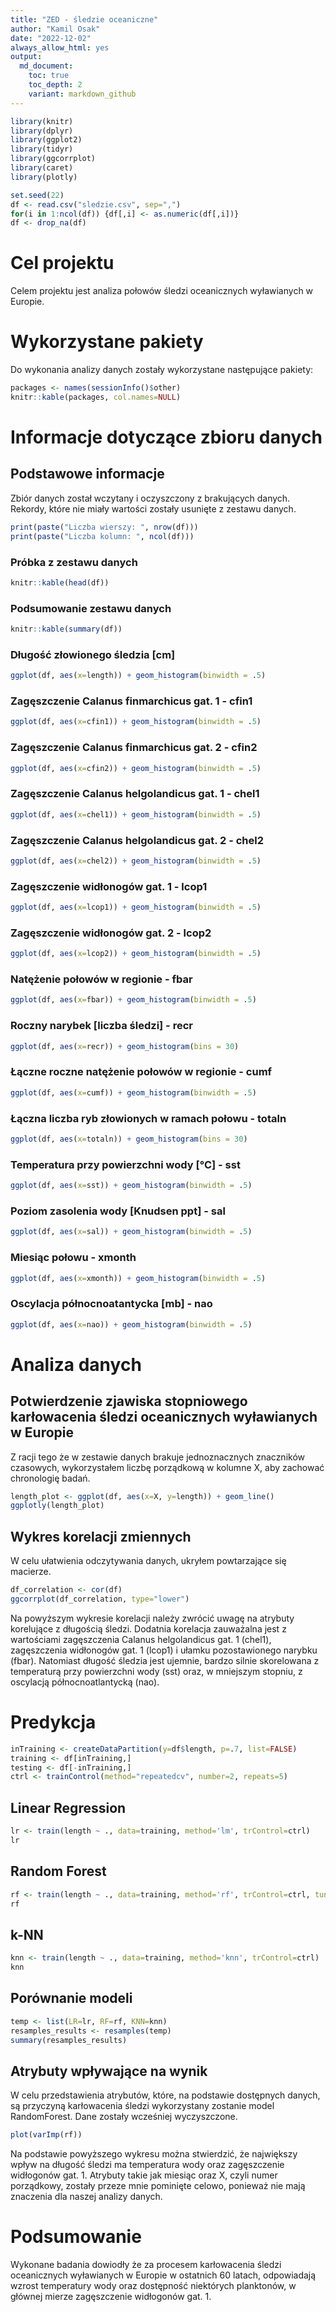 ```yaml
---
title: "ZED - śledzie oceaniczne"
author: "Kamil Osak"
date: "2022-12-02"
always_allow_html: yes
output:
  md_document:
    toc: true
    toc_depth: 2
    variant: markdown_github
---
```


```r
library(knitr)
library(dplyr)
library(ggplot2)
library(tidyr)
library(ggcorrplot)
library(caret)
library(plotly)

set.seed(22)
df <- read.csv("sledzie.csv", sep=",")
for(i in 1:ncol(df)) {df[,i] <- as.numeric(df[,i])}
df <- drop_na(df)
```

# Cel projektu
Celem projektu jest analiza połowów śledzi oceanicznych wyławianych w Europie.

# Wykorzystane pakiety
Do wykonania analizy danych zostały wykorzystane następujące pakiety:

```r
packages <- names(sessionInfo()$other)
knitr::kable(packages, col.names=NULL)
```

# Informacje dotyczące zbioru danych
## Podstawowe informacje
Zbiór danych został wczytany i oczyszczony z brakujących danych. Rekordy, które nie miały wartości zostały usunięte z zestawu danych. 

```r
print(paste("Liczba wierszy: ", nrow(df)))
print(paste("Liczba kolumn: ", ncol(df)))
```

### Próbka z zestawu danych
```r
knitr::kable(head(df))
```

### Podsumowanie zestawu danych
```r
knitr::kable(summary(df))
```

### Długość złowionego śledzia [cm]
```r
ggplot(df, aes(x=length)) + geom_histogram(binwidth = .5)
```

### Zagęszczenie Calanus finmarchicus gat. 1 - cfin1
```r
ggplot(df, aes(x=cfin1)) + geom_histogram(binwidth = .5)
```

### Zagęszczenie Calanus finmarchicus gat. 2 - cfin2
```r
ggplot(df, aes(x=cfin2)) + geom_histogram(binwidth = .5)
```

### Zagęszczenie Calanus helgolandicus gat. 1 - chel1
```r
ggplot(df, aes(x=chel1)) + geom_histogram(binwidth = .5)
```

### Zagęszczenie Calanus helgolandicus gat. 2 - chel2
```r
ggplot(df, aes(x=chel2)) + geom_histogram(binwidth = .5)
```

### Zagęszczenie widłonogów gat. 1 - lcop1
```r
ggplot(df, aes(x=lcop1)) + geom_histogram(binwidth = .5)
```

### Zagęszczenie widłonogów gat. 2 - lcop2
```r
ggplot(df, aes(x=lcop2)) + geom_histogram(binwidth = .5)
```

### Natężenie połowów w regionie - fbar
```r
ggplot(df, aes(x=fbar)) + geom_histogram(binwidth = .5)
```

### Roczny narybek [liczba śledzi] - recr
```r
ggplot(df, aes(x=recr)) + geom_histogram(bins = 30)
```

### Łączne roczne natężenie połowów w regionie - cumf
```r
ggplot(df, aes(x=cumf)) + geom_histogram(binwidth = .5)
```

### Łączna liczba ryb złowionych w ramach połowu - totaln
```r
ggplot(df, aes(x=totaln)) + geom_histogram(bins = 30)
```

### Temperatura przy powierzchni wody [°C] - sst
```r
ggplot(df, aes(x=sst)) + geom_histogram(binwidth = .5)
```

### Poziom zasolenia wody [Knudsen ppt] - sal
```r
ggplot(df, aes(x=sal)) + geom_histogram(binwidth = .5)
```

### Miesiąc połowu - xmonth
```r
ggplot(df, aes(x=xmonth)) + geom_histogram(binwidth = .5)
```

### Oscylacja północnoatantycka [mb] - nao
```r
ggplot(df, aes(x=nao)) + geom_histogram(binwidth = .5)
```

# Analiza danych
## Potwierdzenie zjawiska stopniowego karłowacenia śledzi oceanicznych wyławianych w Europie
Z racji tego że w zestawie danych brakuje jednoznacznych znaczników czasowych, wykorzystałem liczbę porządkową w kolumne X, aby zachować chronologię badań.
```r
length_plot <- ggplot(df, aes(x=X, y=length)) + geom_line()
ggplotly(length_plot)
```

## Wykres korelacji zmiennych
W celu ułatwienia odczytywania danych, ukryłem powtarzające się macierze.
```r
df_correlation <- cor(df)
ggcorrplot(df_correlation, type="lower")
```

Na powyższym wykresie korelacji należy zwrócić uwagę na atrybuty korelujące z długością śledzi. Dodatnia korelacja zauważalna jest z wartościami zagęszczenia Calanus helgolandicus gat. 1 (chel1), zagęszczenia widłonogów gat. 1 (lcop1) i ułamku pozostawionego narybku (fbar). Natomiast długość śledzia jest ujemnie, bardzo silnie skorelowana z temperaturą przy powierzchni wody (sst) oraz, w mniejszym stopniu, z oscylacją północnoatlantycką (nao).

# Predykcja
```r
inTraining <- createDataPartition(y=df$length, p=.7, list=FALSE)
training <- df[inTraining,]
testing <- df[-inTraining,]
ctrl <- trainControl(method="repeatedcv", number=2, repeats=5)
```

## Linear Regression
```r
lr <- train(length ~ ., data=training, method='lm', trControl=ctrl)
lr
```

## Random Forest
```r
rf <- train(length ~ ., data=training, method='rf', trControl=ctrl, tundeGrid=data.frame(mtry=8), importance=TRUE, ntree=15)
rf
```

## k-NN
```r
knn <- train(length ~ ., data=training, method='knn', trControl=ctrl)
knn
```

## Porównanie modeli
```r
temp <- list(LR=lr, RF=rf, KNN=knn)
resamples_results <- resamples(temp)
summary(resamples_results)
```

## Atrybuty wpływające na wynik
W celu przedstawienia atrybutów, które, na podstawie dostępnych danych, są przyczyną karłowacenia śledzi wykorzystany zostanie model RandomForest. Dane zostały wcześniej wyczyszczone.

```r
plot(varImp(rf))
```

Na podstawie powyższego wykresu można stwierdzić, że największy wpływ na długość śledzi ma temperatura wody oraz zagęszczenie widłogonów gat. 1. Atrybuty takie jak miesiąc oraz X, czyli numer porządkowy, zostały przeze mnie pominięte celowo, ponieważ nie mają znaczenia dla naszej analizy danych.

# Podsumowanie
Wykonane badania dowiodły że za procesem karłowacenia śledzi oceanicznych wyławianych w Europie w ostatnich 60 latach, odpowiadają wzrost temperatury wody oraz dostępność niektórych planktonów, w głównej mierze zagęszczenie widłogonów gat. 1.